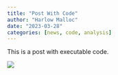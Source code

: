 ```yaml
---
title: "Post With Code"
author: "Harlow Malloc"
date: "2023-03-28"
categories: [news, code, analysis]
---
```


This is a post with executable code.

![](image.jpg)
